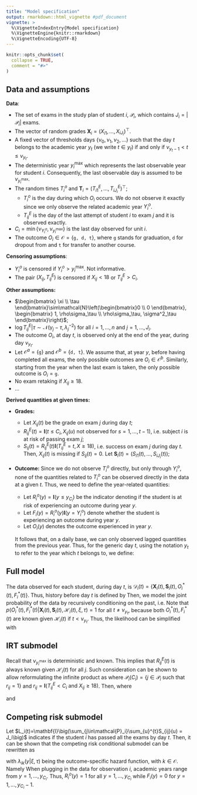 ```yaml
---
title: "Model specification"
output: rmarkdown::html_vignette #pdf_document
vignette: >
  %\VignetteIndexEntry{Model specification}
  %\VignetteEngine{knitr::rmarkdown}
  %\VignetteEncoding{UTF-8}
---
```


```r
knitr::opts_chunk$set(
  collapse = TRUE,
  comment = "#>"
)
```

## Data and assumptions
**Data**:

* The set of exams in the study plan of student $i$, $\mathcal{P}_i$, which contains $J_i=\lvert\mathcal{P}_i\rvert$ exams.
* The vector of random grades $\mathbf{X}_{i}=(X_{i1},\dots,X_{iJ_i})^\top$.
* A fixed vector of thresholds days $\{\nu_0,\nu_1,\nu_2,\dots\}$ such that the day $t$ belongs to the academic year $y_t$ (we write $t\in y_t$) if and only if $\nu_{y_t-1}<t\leq\nu_{y_t}$.
* The deterministic year $y_i^{\max}$ which represents the last observable year for student $i$. Consequently, the last observable day is assumed to be $\nu_{y_i^{\max}}$.
* The random times $T_i^o$ and  $\mathbf{T}_i=(T_{i1}^E, \dots, T_{iJ_i}^E)^\top$;
  + $T_i^o$ is the day during which $O_i$ occurs. We do not observe it exactly since we only observe the related academic year $Y_i^o$.
  + $T_{ij}^E$ is the day of the last attempt of student $i$ to exam $j$ and it is observed exactly.
* $C_i=\min\{\nu_{Y_i^o},\nu_{y_i^{\max}}\}$ is the last day observed for unit $i$. 
* The outcome $O_i\in \mathcal{O}=\{\texttt{g, d, t}\}$, where $\texttt{g}$ stands for graduation,  $\texttt{d}$ for dropout from and $\texttt{t}$ for transfer to another course.

**Censoring assumptions**:

* $Y_i^o$ is censored if $Y_i^o>y_i^{\max}$. Not informative.
* The pair $(X_{ij},T_{ij}^E)$ is censored if $X_{ij}<18$ or $T_{ij}^E>C_i$.

**Other assumptions:**

* $\begin{bmatrix} \xi \\ \tau \end{bmatrix}\sim\mathcal{N}\left(\begin{bmatrix}0 \\ 0 \end{bmatrix}, \begin{bmatrix} 1, \rho\sigma_\tau \\ \rho\sigma_\tau, \sigma^2_\tau \end{bmatrix}\right)$;
* $\log T_{ij}^E|\tau \sim \mathcal{N}\left(\gamma_j-\tau, \lambda_j^{-2}\right)$ for all $i=1,\dots,n$ and $j=1,\dots, J_i$.
* The outcome $O_i$, at day $t$, is observed only at the end of the year, during day $\nu_{y_t}$.
* Let $\mathcal{O}^{a}= \{\texttt{g}\}$ and $\mathcal{O}^{b}=\{\texttt{d, t}\}$. We assume that, at year $y$, before having completed all exams, the only possible outcomes are $O_i\in\mathcal{O}^{b}$. Similarly, starting from the year when the last exam is taken, the only possible outcome is $O_i = \texttt{g}$.
* No exam retaking if $X_{ij}\geq 18$.
* $\dots$

**Derived quantities at given times:**

* **Grades:** 
  + Let $X_{ij}(t)$ be the grade on exam $j$ during day $t$;
  + $R_{ij}^E(t)=\mathbf{I}(t\leq C_i, X_{ij}(u) \text{ not observed for } s=1,\dots,t-1)$, i.e. subject $i$ is at risk of passing exam $j$;
  + $S_{ij}(t)=R_{ij}^E(t)\mathbf{I}(T_{ij}^E=t, X\geq 18)$, i.e. success on exam $j$ during day $t$. Then, $X_{ij}(t)$ is missing if $S_{ij}(t)=0$. Let $\mathbf{S}_i(t)=(S_{i1}(t),\dots, S_{iJ_i}(t))$;
  
* **Outcome:** 
Since we do not observe $T_i^o$ directly, but only through $Y_i^o$, none of the quantities related to $T_i^o$ can be observed directly in the data at a given $t$. Thus, we need to define the year-related quantities:

  + Let $R^{o}_i(y)=\mathbf{I}(y\leq y_{C_i})$ be the indicator denoting if the student is at risk of experiencing an outcome during year $y$. 
  +  Let $F_i(y)=R^{o}_i(y)\mathbf{I}(y=Y_i^o)$ denote whether the student is experiencing an outcome during year $y$. 
  + Let $O_i(y)$ denotes the outcome experienced in year $y$.

  It follows that, on a daily base, we can only observed lagged quantities from the previous year. Thus, for the generic day $t$, using the notation $y_t$ to refer to the year which $t$ belongs to, we define:
      \begin{align*}
        O_i^*(t) = 
        \begin{cases}
            O_i(y_t-1)&\text{if $t<\nu_{y_t}$;}\\
            O_i(y_t)&\text{if $t=\nu_{y_t}$}
        \end{cases},
        \quad\quad
        F_i^*(t) = 
        \begin{cases}
            F_i(y_t-1)&\text{if $t<\nu_{y_t}$;}\\
            F_i(y_t)&\text{if $t=\nu_{y_t}$}
        \end{cases},
    \end{align*}

## Full model

The data observed for each student, during day $t$, is $\mathcal{D}_i(t)=\big\{\mathbf{X}_i(t), \mathbf{S}_i(t), O^*_i(t), F^*_i(t)\big\}$.
    Thus, history before day $t$ is defined by
\begin{align*}
    \mathcal{H}_i(t)=\{\mathcal{D}_i(u), \text{ with $u=1,\dots,t-1$}\}.
\end{align*}
Then, we model the joint probability of the data by  recursively conditioning on the past, i.e.
\begin{align*}
    \mathcal{L}_i &= \prod_{t=1}^\infty p(\mathcal{D}_i(t)|\mathcal{H}_i(t), \xi, \tau)= \prod_{t=1}^\infty p(O^*_i(t), F^*_i(t)|\mathbf{X}_i(t), \mathbf{S}_i(t), \mathcal{H}_i(t), \xi, \tau)p(\mathbf{X}_i(t), \mathbf{S}_i(t)| \mathcal{H}_i(t), \xi, \tau)\\
    &= \prod_{t=1}^\infty p( O^*_i(t), F^*_i(t)|\mathbf{X}_i(t), \mathbf{S}_i(t), \mathcal{H}_i(t), \xi, \tau)\prod_{t=1}^\infty p(\mathbf{X}_i(t), \mathbf{S}_i(t)| \mathcal{H}_i(t), \xi, \tau).
\end{align*}
Note that $p( O^*_i(t), F^*_i(t)|\mathbf{X}_i(t), \mathbf{S}_i(t), \mathcal{H}_i(t), \xi, \tau)=1$ for all $t\neq \nu_{y_t}$, because both $O^*_i(t), F^*_i(t)$ are known given $\mathcal{H}_i(t)$ if $t<\nu_{y_t}$. Thus, the likelihood can be simplified with 
\begin{align}
    \mathcal{L}_i=\prod_{y=1}^\infty p( O_i(y), F_i(y)|\mathbf{X}_i(\nu_y), \mathbf{S}_i(\nu_y), \mathcal{H}_i(\nu_y), \xi, \tau)\prod_{t=1}^\infty p(\mathbf{X}_i(t), \mathbf{S}_i(t)| \mathcal{H}_i(t), \xi, \tau)
\end{align}

## IRT submodel
Recall that $\nu_{y_i^{\max}}$ is deterministic and known. This implies that $R^{E}_{ij}(t)$ is always known given $\mathcal{H}_i(t)$ for all $j$. Such consideration can be shown to allow reformulating the infinite product as
\begin{align}
    \prod_{t=1}^\infty p(\mathbf{X}_i(t), \mathbf{S}_i(t)| \mathcal{H}_i(t), \xi, \tau) = p(\mathbf{T}_i, \mathbf{X}_i, \mathcal{P}_{i}(C_i)| \xi, \tau)
\end{align}
where $\mathcal{P}_{i}(C_i)=\{j\in\mathcal{P}_i\text{ such that  $r_{ij}=1$}\}$ and $r_{ij}=\mathbf{I}(\text{$T_{ij}^E < C_i$ and $X_{ij}\geq 18$})$. Then,
\begin{align}
    p(\mathbf{T}_i, \mathbf{X}_i, \mathcal{P}_{i}(t_i)| \xi, \tau) &= \prod_{j=1}^Jp(T_{ij}^E, X_{ij}, r_{ij}| \xi, \tau) = \prod_{j=1}^Jp(T_{ij}^E, X_{ij}| r_{ij}, \xi, \tau) p(r_{ijt_i}| \xi, \tau)\\
    &=\prod_{j=1}^J\left[\left\{p(T_{ij}^E=t, X_{ij}=x| \xi, \tau)\right\}^{r_{ij}}\left\{p(r_{ij}=0| \xi, \tau)\right\}^{1-r_{ij}}\right]\notag
\end{align}
where
\begin{align}
    p(T_{ij}^E=t, X_{ij}=x| \xi, \tau) &= p(T_{ij}^E = t| \tau)p(X_{ij}^E = x| \xi);\\
    p(r_{ij}=0| \xi, \tau)&=1-p(X_{ij}\geq 18|\tau)p(T_{ij}^E\leq T_i|\tau)
\end{align}

and
\begin{align}
    p(X_{ij}=x|\xi)&= P(X_{ij} \geq x |\xi) - P(X_{ij} \geq x + 1|\xi);\\
    P(X_{ij} \geq x |\xi)& =\frac{\exp(\alpha_j \xi + \beta_{jx})}{1+\exp(\alpha_j \xi + \beta_{jx})}.
\end{align}

## Competing risk submodel
Let $L_i(t)=\mathbf{I}\big(\sum_{j\in\mathcal{P}_i}\sum_{u}^{t}S_{ij}(u) = J_i\big)$ indicates if the student $i$ has passed all the exams by day $t$. Then, it can be shown that the competing risk conditional submodel can be rewritten as


\begin{align}
    &\prod_{y=1}^\infty p( O_i(y), F_i(y)|\mathbf{X}_i(\nu_y), \mathbf{S}_i(\nu_y), \mathcal{H}_i(\nu_y), \xi, \tau)=\prod_{y=1}^\infty p(O_i(y), F_i(y)|L_i(\nu_y), \mathcal{H}_i(\nu_y), \xi, \tau) = \notag\\
    &\quad=\prod_{y=1}^\infty\Bigg\{1-R^o_i(y)(1-L_i(\nu_y))\sum_{k\in\mathcal{O}^{(b)}}\lambda_{ik}(y|\xi,\tau)-R^o_i(y)L_i(\nu_y)\lambda_{i\texttt{g}}(y|\xi,\tau)\Bigg\}^{1-F_i(y)}\left\{\prod_{k\in\mathcal{O}}\lambda_{ik}(y|\xi,\tau)^{F_i(y)\mathbf{I}(O_i=k)}\right\}\notag,
\end{align}
with $\lambda_{ik}(y|\xi, \tau)$ being the outcome-specific hazard function, with $k\in\mathcal{O}$. Namely
\begin{align}
    \lambda_{ik}(y|\xi, \tau)=
    \begin{cases}
        \frac{\exp(\beta_{0yk}+\beta_{\xi k}\xi + \beta_{\tau k}\tau))}{1+\sum_{u\in \mathcal{O}^{(b)}}\exp(\beta_{0yu}+\xi \beta_{\xi u} + \tau \beta_{\tau u})},&\text{if $k\in \mathcal{O}^{(b)}$;}\\
        \\
        \frac{\exp(\beta_{0y\texttt{g}}+\beta_{\xi \texttt{g}}\xi + \beta_{\tau  \texttt{g}}\tau))}{1+\exp(\beta_{0y\texttt{g}}+\xi \beta_{\xi \texttt{g}} + \tau \beta_{\tau \texttt{g}})},&\text{if $k=\texttt{g}$.}
    \end{cases}
\end{align}
When plugging in the data for observation $i$, academic years range from $y=1,\dots,y_{C_i}$. Thus,  $R^o_i(y)=1$ for all $y=1,\dots,y_{C_i}$ while $F_i(y)=0$ for $y=1,\dots,y_{C_i}-1$.
